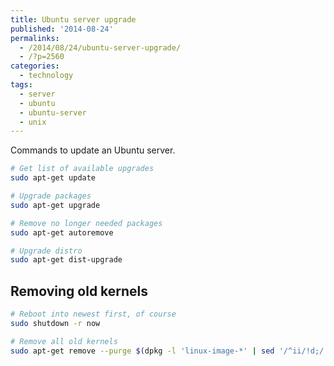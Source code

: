 ---
title: Ubuntu server upgrade
published: '2014-08-24'
permalinks:
  - /2014/08/24/ubuntu-server-upgrade/
  - /?p=2560
categories:
  - technology
tags:
  - server
  - ubuntu
  - ubuntu-server
  - unix
---

Commands to update an Ubuntu server.

```bash
# Get list of available upgrades
sudo apt-get update

# Upgrade packages
sudo apt-get upgrade

# Remove no longer needed packages
sudo apt-get autoremove

# Upgrade distro
sudo apt-get dist-upgrade
```

## Removing old kernels

```bash
# Reboot into newest first, of course
sudo shutdown -r now

# Remove all old kernels
sudo apt-get remove --purge $(dpkg -l 'linux-image-*' | sed '/^ii/!d;/'"$(uname -r | sed "s/\(._\)-\([^0-9]\+\)/\1/")"'/d;s/^[^ ]_ [^ ]_ \([^ ]_\).\*/\1/;/[0-9]/!d')
```
